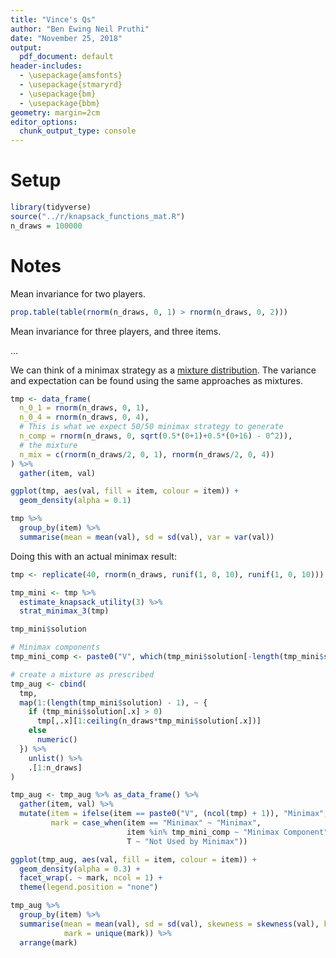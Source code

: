 ```yaml
---
title: "Vince's Qs"
author: "Ben Ewing Neil Pruthi"
date: "November 25, 2018"
output:
  pdf_document: default
header-includes:
  - \usepackage{amsfonts}
  - \usepackage{stmaryrd}
  - \usepackage{bm}
  - \usepackage{bbm}
geometry: margin=2cm
editor_options: 
  chunk_output_type: console
---
```


# Setup

```r
library(tidyverse)
source("../r/knapsack_functions_mat.R")
n_draws = 100000
```

# Notes

Mean invariance for two players.
```r
prop.table(table(rnorm(n_draws, 0, 1) > rnorm(n_draws, 0, 2)))
```

Mean invariance for three players, and three items.

...

We can think of a minimax strategy as a [mixture distribution](https://en.wikipedia.org/wiki/Mixture_distribution). The variance and expectation can be found using the same approaches as mixtures. 

```r
tmp <- data_frame(
  n_0_1 = rnorm(n_draws, 0, 1), 
  n_0_4 = rnorm(n_draws, 0, 4), 
  # This is what we expect 50/50 minimax strategy to generate
  n_comp = rnorm(n_draws, 0, sqrt(0.5*(0+1)+0.5*(0+16) - 0^2)),
  # the mixture
  n_mix = c(rnorm(n_draws/2, 0, 1), rnorm(n_draws/2, 0, 4))
) %>% 
  gather(item, val)

ggplot(tmp, aes(val, fill = item, colour = item)) + 
  geom_density(alpha = 0.1)

tmp %>% 
  group_by(item) %>% 
  summarise(mean = mean(val), sd = sd(val), var = var(val))
```

Doing this with an actual minimax result:

```r
tmp <- replicate(40, rnorm(n_draws, runif(1, 0, 10), runif(1, 0, 10)))

tmp_mini <- tmp %>% 
  estimate_knapsack_utility(3) %>% 
  strat_minimax_3(tmp)

tmp_mini$solution

# Minimax components
tmp_mini_comp <- paste0("V", which(tmp_mini$solution[-length(tmp_mini$solution)] > 0))

# create a mixture as prescribed
tmp_aug <- cbind(
  tmp,
  map(1:(length(tmp_mini$solution) - 1), ~ {
    if (tmp_mini$solution[.x] > 0)
      tmp[,.x][1:ceiling(n_draws*tmp_mini$solution[.x])]
    else
      numeric()
  }) %>% 
    unlist() %>% 
    .[1:n_draws]
)

tmp_aug <- tmp_aug %>% as_data_frame() %>% 
  gather(item, val) %>% 
  mutate(item = ifelse(item == paste0("V", (ncol(tmp) + 1)), "Minimax", item),
         mark = case_when(item == "Minimax" ~ "Minimax",
                          item %in% tmp_mini_comp ~ "Minimax Component",
                          T ~ "Not Used by Minimax"))

ggplot(tmp_aug, aes(val, fill = item, colour = item)) +
  geom_density(alpha = 0.3) +
  facet_wrap(. ~ mark, ncol = 1) +
  theme(legend.position = "none")

tmp_aug %>% 
  group_by(item) %>% 
  summarise(mean = mean(val), sd = sd(val), skewness = skewness(val), kurtosis = kurtosis(val),
            mark = unique(mark)) %>% 
  arrange(mark)
```



